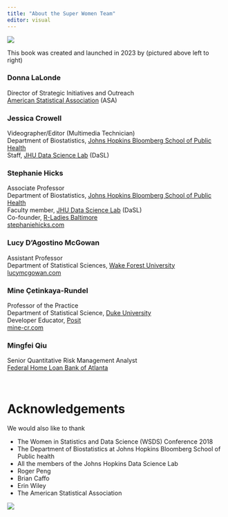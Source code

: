 ```yaml
---
title: "About the Super Women Team"
editor: visual
---
```


<img src="img/team.jpeg" class="center95"/>

This book was created and launched in 2023 by (pictured above left to right)

### Donna LaLonde

<p style="margin-left: 40px">

Director of Strategic Initiatives and Outreach<br> [American Statistical Association](https://www.amstat.org/about-asa/asa-staff) (ASA)

</p>

### Jessica Crowell

<p style="margin-left: 40px">

Videographer/Editor (Multimedia Technician)<br> Department of Biostatistics, [Johns Hopkins Bloomberg School of Public Health](https://publichealth.jhu.edu)<br> Staff, [JHU Data Science Lab](https://jhudatascience.org) (DaSL)

</p>

### Stephanie Hicks

<p style="margin-left: 40px">

Associate Professor<br> Department of Biostatistics, [Johns Hopkins Bloomberg School of Public Health](https://publichealth.jhu.edu)<br> Faculty member, [JHU Data Science Lab](https://jhudatascience.org) (DaSL)<br> Co-founder, [R-Ladies Baltimore](https://rladies-baltimore.github.io)<br> [stephaniehicks.com](https://www.stephaniehicks.com)

</p>

### Lucy D'Agostino McGowan

<p style="margin-left: 40px">

Assistant Professor<br> Department of Statistical Sciences, [Wake Forest University](https://www.wfu.edu)<br> [lucymcgowan.com](https://www.lucymcgowan.com)

</p>

### Mine Çetinkaya-Rundel

<p style="margin-left: 40px">

Professor of the Practice<br> Department of Statistical Science, [Duke University](https://duke.edu)<br> Developer Educator, [Posit](https://posit.co)<br> [mine-cr.com](https://mine-cr.com)

</p>

### Mingfei Qiu

<p style="margin-left: 40px">

Senior Quantitative Risk Management Analyst<br> [Federal Home Loan Bank of Atlanta](https://corp.fhlbatl.com)

</p>

<br>

# Acknowledgements

We would also like to thank

-   The Women in Statistics and Data Science (WSDS) Conference 2018
-   The Department of Biostatistics at Johns Hopkins Bloomberg School of Public health
-   All the members of the Johns Hopkins Data Science Lab
-   Roger Peng
-   Brian Caffo
-   Erin Wiley
-   The American Statistical Association


:::{.column-page}
![](img/banner.jpeg)
:::
